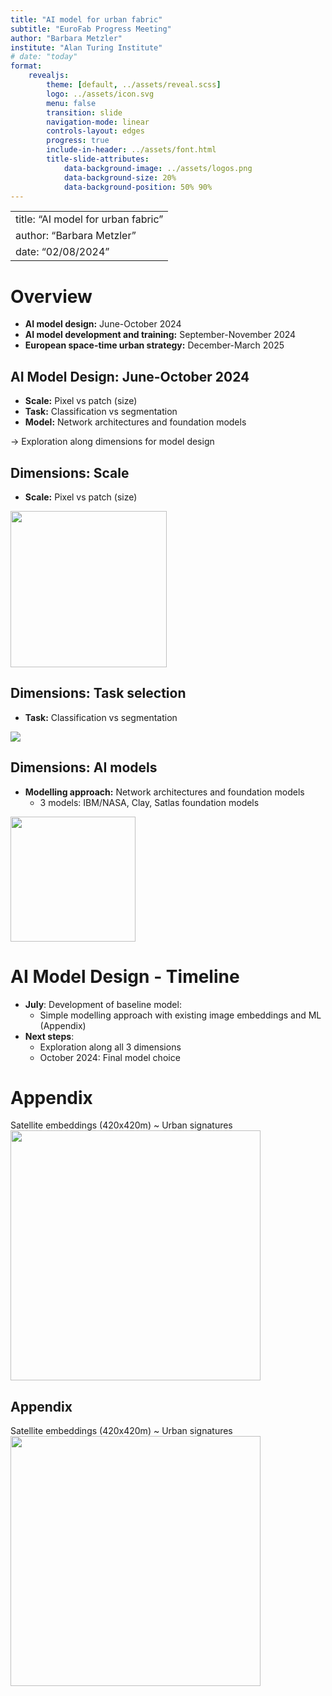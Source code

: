 ```yaml
---
title: "AI model for urban fabric"
subtitle: "EuroFab Progress Meeting"
author: "Barbara Metzler"
institute: "Alan Turing Institute"
# date: "today"
format:
    revealjs:
        theme: [default, ../assets/reveal.scss]
        logo: ../assets/icon.svg
        menu: false
        transition: slide
        navigation-mode: linear
        controls-layout: edges
        progress: true
        include-in-header: ../assets/font.html
        title-slide-attributes:
            data-background-image: ../assets/logos.png
            data-background-size: 20%
            data-background-position: 50% 90%
---
```



---
title: "AI model for urban fabric"
author: "Barbara Metzler"
date: "02/08/2024"
---

# Overview

* **AI model design:** June-October 2024
* **AI model development and training:** September-November 2024
* **European space-time urban strategy:** December-March 2025


## AI Model Design: June-October 2024
* **Scale:** Pixel vs patch (size)
* **Task:** Classification vs segmentation
* **Model:** Network architectures and foundation models

→ Exploration along dimensions for model design


## Dimensions: Scale
* **Scale:** Pixel vs patch (size)

![](../figures/202408_progress_august_AT/scale.png){.nostretch fig-align="center" height="250"}


## Dimensions: Task selection
- **Task:** Classification vs segmentation

![](../figures/202408_progress_august_AT/classification_vs_segmentation.png){.center}

## Dimensions: AI models
* **Modelling approach:** Network architectures and foundation models
  - 3 models: IBM/NASA, Clay, Satlas foundation models

![](../figures/202408_progress_august_AT/foundation_models.png){.nostretch fig-align="center" height="200"}


# AI Model Design - Timeline
* **July**: Development of baseline model:
    - Simple modelling approach with existing image embeddings and ML (Appendix)

* **Next steps**:
   - Exploration along all 3 dimensions
   - October 2024: Final model choice

# Appendix
Satellite embeddings (420x420m) ~ Urban signatures
![](../figures/202408_progress_august_AT/appendix1.png){.nostretch fig-align="right" height="400"}

## Appendix
Satellite embeddings (420x420m) ~ Urban signatures
![](../figures/202408_progress_august_AT/appendix2.png){.nostretch fig-align="right" height="400"}

